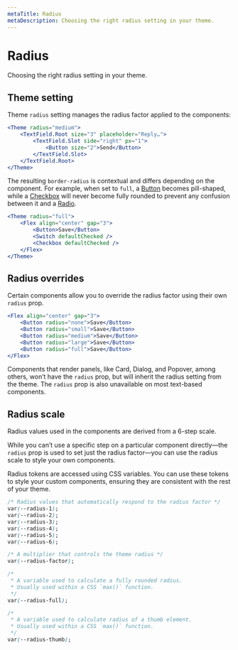 ```yaml
---
metaTitle: Radius
metaDescription: Choosing the right radius setting in your theme.
---
```


# Radius

<Description>Choosing the right radius setting in your theme.</Description>

## Theme setting

Theme `radius` setting manages the radius factor applied to the components:

```jsx line="1"
<Theme radius="medium">
	<TextField.Root size="3" placeholder="Reply…">
		<TextField.Slot side="right" px="1">
			<Button size="2">Send</Button>
		</TextField.Slot>
	</TextField.Root>
</Theme>
```

<Box my="5">
	<ThemesRadiusExample />
</Box>

The resulting `border-radius` is contextual and differs depending on the component. For example, when set to `full`, a [Button](/themes/docs/components/button) becomes pill-shaped, while a [Checkbox](/themes/docs/components/checkbox) will never become fully rounded to prevent any confusion between it and a [Radio](/themes/docs/components/radio).

```jsx live=true
<Theme radius="full">
	<Flex align="center" gap="3">
		<Button>Save</Button>
		<Switch defaultChecked />
		<Checkbox defaultChecked />
	</Flex>
</Theme>
```

## Radius overrides

Certain components allow you to override the radius factor using their own `radius` prop.

```jsx live=true
<Flex align="center" gap="3">
	<Button radius="none">Save</Button>
	<Button radius="small">Save</Button>
	<Button radius="medium">Save</Button>
	<Button radius="large">Save</Button>
	<Button radius="full">Save</Button>
</Flex>
```

Components that render panels, like Card, Dialog, and Popover, among others, won’t have the `radius` prop, but will inherit the radius setting from the theme. The `radius` prop is also unavailable on most text-based components.

## Radius scale

Radius values used in the components are derived from a 6-step scale.

<Box mt="5" mb="6">
	<ThemesRadiusScale />
</Box>

While you can’t use a specific step on a particular component directly—the `radius` prop is used to set just the radius factor—you can use the radius scale to style your own components.

Radius tokens are accessed using CSS variables. You can use these tokens to style your custom components, ensuring they are consistent with the rest of your theme.

```css
/* Radius values that automatically respond to the radius factor */
var(--radius-1);
var(--radius-2);
var(--radius-3);
var(--radius-4);
var(--radius-5);
var(--radius-6);

/* A multiplier that controls the theme radius */
var(--radius-factor);

/*
 * A variable used to calculate a fully rounded radius.
 * Usually used within a CSS `max()` function.
 */
var(--radius-full);

/*
 * A variable used to calculate radius of a thumb element.
 * Usually used within a CSS `max()` function.
 */
var(--radius-thumb);
```
